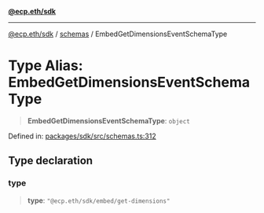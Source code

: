 [**@ecp.eth/sdk**](/sdk-reference/index.mdx)

***

[@ecp.eth/sdk](/sdk-reference/index.mdx) / [schemas](/sdk-reference/schemas/index.mdx) / EmbedGetDimensionsEventSchemaType

# Type Alias: EmbedGetDimensionsEventSchemaType

> **EmbedGetDimensionsEventSchemaType**: `object`

Defined in: [packages/sdk/src/schemas.ts:312](https://github.com/ecp-eth/comments-monorepo/blob/main/packages/sdk/src/schemas.ts#L312)

## Type declaration

### type

> **type**: `"@ecp.eth/sdk/embed/get-dimensions"`

